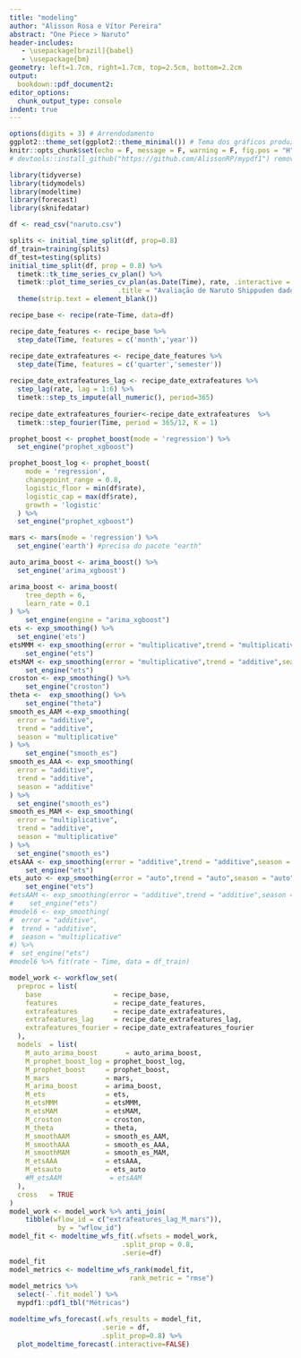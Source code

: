 ```yaml
---
title: "modeling"
author: "Alisson Rosa e Vítor Pereira"
abstract: "One Piece > Naruto"
header-includes:
   - \usepackage[brazil]{babel}
   - \usepackage{bm}
geometry: left=1.7cm, right=1.7cm, top=2.5cm, bottom=2.2cm
output:
  bookdown::pdf_document2:
editor_options:
  chunk_output_type: console
indent: true
---
```


```r
options(digits = 3) # Arrendodamento
ggplot2::theme_set(ggplot2::theme_minimal()) # Tema dos gráficos produzidos no ggplot2
knitr::opts_chunk$set(echo = F, message = F, warning = F, fig.pos = "H", fig.align = "center", fig.width = 7.8, fig.height = 3.7)
# devtools::install_github("https://github.com/AlissonRP/mypdf1") remova o `#`

library(tidyverse)
library(tidymodels)
library(modeltime)
library(forecast)
library(sknifedatar)
```

```r
df <- read_csv("naruto.csv")
```

```r
splits <- initial_time_split(df, prop=0.8)
df_train=training(splits)
df_test=testing(splits)
initial_time_split(df, prop = 0.8) %>%
  timetk::tk_time_series_cv_plan() %>%
  timetk::plot_time_series_cv_plan(as.Date(Time), rate, .interactive = FALSE,
                           .title = "Avaliação de Naruto Shippuden dados de Treino / Teste") +
  theme(strip.text = element_blank())
```

```r
recipe_base <- recipe(rate~Time, data=df)

recipe_date_features <- recipe_base %>% 
  step_date(Time, features = c('month','year'))

recipe_date_extrafeatures <- recipe_date_features %>% 
  step_date(Time, features = c('quarter','semester'))
       
recipe_date_extrafeatures_lag <- recipe_date_extrafeatures %>% 
  step_lag(rate, lag = 1:6) %>% 
  timetk::step_ts_impute(all_numeric(), period=365)
  
recipe_date_extrafeatures_fourier<-recipe_date_extrafeatures  %>% 
  timetk::step_fourier(Time, period = 365/12, K = 1)
```

```r
prophet_boost <- prophet_boost(mode = 'regression') %>% 
  set_engine("prophet_xgboost")

prophet_boost_log <- prophet_boost(
    mode = 'regression',
    changepoint_range = 0.8,
    logistic_floor = min(df$rate),
    logistic_cap = max(df$rate),
    growth = 'logistic'
  ) %>%
  set_engine("prophet_xgboost")

mars <- mars(mode = 'regression') %>% 
  set_engine('earth') #precisa do pacote "earth"

auto_arima_boost <- arima_boost() %>% 
  set_engine('arima_xgboost')

arima_boost <- arima_boost(
    tree_depth = 6,
    learn_rate = 0.1
) %>%
    set_engine(engine = "arima_xgboost")
ets <- exp_smoothing() %>%
  set_engine('ets')
etsMMM <- exp_smoothing(error = "multiplicative",trend = "multiplicative",season = "multiplicative") %>%
    set_engine("ets")
etsMAM <- exp_smoothing(error = "multiplicative",trend = "additive",season = "multiplicative")  %>%
    set_engine("ets")
croston <- exp_smoothing() %>%
    set_engine("croston")
theta <-  exp_smoothing() %>%
    set_engine("theta")
smooth_es_AAM <-exp_smoothing(
  error = "additive",
  trend = "additive",
  season = "multiplicative"
) %>%
    set_engine("smooth_es")
smooth_es_AAA <- exp_smoothing(
  error = "additive",
  trend = "additive",
  season = "additive"
) %>%
  set_engine("smooth_es")
smooth_es_MAM <- exp_smoothing(
  error = "multiplicative",
  trend = "additive",
  season = "multiplicative"
) %>%
  set_engine("smooth_es")
etsAAA <- exp_smoothing(error = "additive",trend = "additive",season = "additive") %>%
    set_engine("ets")
ets_auto <- exp_smoothing(error = "auto",trend = "auto",season = "auto") %>%
    set_engine("ets")
#etsAAM <- exp_smoothing(error = "additive",trend = "additive",season = "multiplicative")  %>%
#    set_engine("ets")
#model6 <- exp_smoothing(
#  error = "additive",
#  trend = "additive",
#  season = "multiplicative"
#) %>%
#  set_engine("ets")
#model6 %>% fit(rate ~ Time, data = df_train)
```

```r
model_work <- workflow_set(
  preproc = list(
    base                  = recipe_base,
    features              = recipe_date_features, 
    extrafeatures         = recipe_date_extrafeatures,
    extrafeatures_lag     = recipe_date_extrafeatures_lag,
    extrafeatures_fourier = recipe_date_extrafeatures_fourier
  ),
  models  = list(
    M_auto_arima_boost       = auto_arima_boost,
    M_prophet_boost_log = prophet_boost_log, 
    M_prophet_boost     = prophet_boost,
    M_mars              = mars,
    M_arima_boost       = arima_boost,
    M_ets               = ets,
    M_etsMMM            = etsMMM, 
    M_etsMAM            = etsMAM,
    M_croston           = croston,
    M_theta             = theta,
    M_smoothAAM         = smooth_es_AAM, 
    M_smoothAAA         = smooth_es_AAA,
    M_smoothMAM         = smooth_es_MAM,
    M_etsAAA            = etsAAA, 
    M_etsauto           = ets_auto 
    #M_etsAAM            = etsAAM
  ),
  cross   = TRUE
)
model_work <- model_work %>% anti_join(
    tibble(wflow_id = c("extrafeatures_lag_M_mars")), 
            by = "wflow_id")
model_fit <- modeltime_wfs_fit(.wfsets = model_work, 
                            .split_prop = 0.8, 
                            .serie=df)
model_fit
model_metrics <- modeltime_wfs_rank(model_fit,
                              rank_metric = "rmse")
model_metrics %>%
  select(-`.fit_model`) %>%
  mypdf1::pdf1_tbl("Métricas")
```

```r
modeltime_wfs_forecast(.wfs_results = model_fit, 
                       .serie = df, 
                       .split_prop=0.8) %>% 
  plot_modeltime_forecast(.interactive=FALSE)

```

